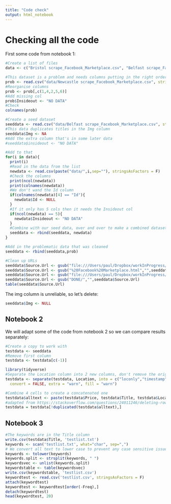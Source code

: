 ```yaml
---
title: "Code check"
output: html_notebook
---
```


# Checking all the code

First some code from notebook 1:

```r
#Create a list of files
data <- c("Bristol scrape_Facebook_Marketplace.csv", "Belfast scrape_Facebook_Marketplace.csv", "Belfast scrape_Facebook_Marketplace.csv", "Canterbury scrape_Facebook_Marketplace.csv", "Cardiff scrape_Facebook_Marketplace.csv", "Exeter scrape_Facebook_Marketplace.csv", "Inver scrape_Facebook_Marketplace.csv", "Leics scrape_Facebook_Marketplace.csv", "London scrape_Facebook_Marketplace.csv", "Manchester2 scrape_Facebook_Marketplace.csv", "Leeds scrape_Facebook_Marketplace.csv",  "Norwich scrape_Facebook_Marketplace.csv","Glasgow scrape_Facebook_Marketplace.csv", "Plymouth scrape_Facebook_Marketplace.csv", "Reading scrape_Facebook_Marketplace.csv")

#This dataset is a problem and needs columns putting in the right order
prob <- read.csv("data/Newcastle scrape_Facebook_Marketplace.csv", stringsAsFactors = F)
#Reorganise columns
prob <- prob[,c(1,4,2,5,6)]
#Add missing col
prob$Insideout <- "NO DATA"
#Check
colnames(prob)

#Create a seed dataset
seeddata <- read.csv("data/Belfast scrape_Facebook_Marketplace.csv", stringsAsFactors = F)
#This data duplicates titles in the Img column
seeddata$Img <- NA
#Add the extra column that's in some later data
#seeddata$insideout <- "NO DATA"

#Add to that
for(i in data){
  print(i)
  #Read in the data from the list
  newdata <- read.csv(paste("data/",i,sep=""), stringsAsFactors = F)
  #Check the columns
  print(ncol(newdata))
  print(colnames(newdata))
  #We don't wand the Id column
  if(colnames(newdata)[4] == "Id"){
    newdata$Id <- NULL
  }
  #If it only has 5 cols then it needs the Insideout col
  if(ncol(newdata) == 5){
    newdata$Insideout <- "NO DATA"
  }
  #Combine with our seed data, over and over to make a combined dataset
  seeddata <- rbind(seeddata, newdata)
}

#Add in the problematic data that was cleaned
seeddata <- rbind(seeddata,prob)
```

```r
#Clean up URLs
seeddata$Source.Url <- gsub("file:///Users/paul/Dropbox/workInProgress/facebookmarketplace/webarchives/","",seeddata$Source.Url)
seeddata$Source.Url <- gsub("%20Facebook%20Marketplace.html","",seeddata$Source.Url)
seeddata$Source.Url <- gsub("file:///Users/paul/Dropbox/workInProgress/facebookmarketplace/html/","",seeddata$Source.Url)
seeddata$Source.Url <- gsub("DONE/","",seeddata$Source.Url)
table(seeddata$Source.Url)
```

The img column is unreliable, so let's delete:

```r
seeddata$Img <- NULL
```

## Notebook 2

We will adapt some of the code from notebook 2 so we can compare results separately:

```r
#Create a copy to work with
testdata <- seeddata
#Remove first column
testdata <- testdata[c(-1)]
```



```r
library(tidyverse)
#Separate the Location column into 2 new columns, don't remove the original column
testdata <- separate(testdata, Location, into = c("loconly","timestamp"), sep = " · ", remove = F,
  convert = FALSE, extra = "warn", fill = "warn")
```



```r
#Combine 4 cells to create a concatenated one
testdata$alltext <- paste(testdata$Price, testdata$Title, testdata$Location, testdata$timestamp, sep=":")
#adapted from https://stackoverflow.com/questions/24011246/deleting-rows-that-are-duplicated-in-one-column-based-on-the-conditions-of-anoth
testdata = testdata[!duplicated(testdata$alltext),]

```

## Notebook 3

```r
#The keywords are in the Title column
write.csv(testdata$Title, 'testlist.txt')
keywords <- scan('testlist.txt', what="char", sep=",")
# We convert all text to lower case to prevent any case sensitive issues with counting
keywords <- tolower(keywords)
keywords.split <- strsplit(keywords, " ")
keywordsvec <- unlist(keywords.split)
keywordstable <- table(keywordsvec)
write.csv(keywordstable, 'testlist.csv')
keywordtest <- read.csv('testlist.csv', stringsAsFactors = F)
attach(keywordtest)
keywordtest <- keywordtest[order(-Freq),]
detach(keywordtest)
head(keywordtest, 20)
```

